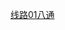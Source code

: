 {{鐵道路線 | lua=1
 | 模板名稱 = 北京地铁八通线
 | 名稱 = [[北京地铁八通线]]
 | 代表色 = {{北京地铁颜色|八}}
 | Logo = 
 | 铁道系统 = 北京地铁
 | 背景顏色 = #FFFFFF
 | 車站列表 = %←接[[北京地铁1号线|1号线]]% ~ 高碑店 ~ 传媒大学 ~ 双桥 ~ 管庄 ~ 八里桥 ~ 通州北苑 ~ 果園 ~ 九棵樹 ~ 梨园 ~ 临河里 ~ 土桥 ~ 花庄 ~ 环球度假区
}}<noinclude>
[[Category:北京地鐵模板|线路01八通]]
</noinclude>